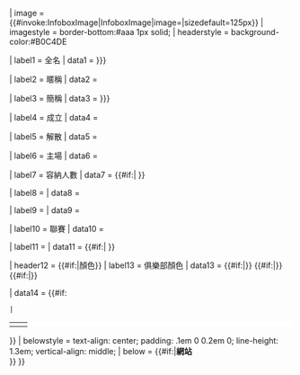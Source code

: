 {{Infobox
| abovestyle = background-color:#B0C4DE; font-size: large; font-weight:normal; padding:0.3em;
| above = {{{clubname|{{PAGENAME}}}}}
| image = {{#invoke:InfoboxImage|InfoboxImage|image={{{image<includeonly>|</includeonly>}}}|sizedefault=125px}}
| imagestyle = border-bottom:#aaa 1px solid;
| headerstyle = background-color:#B0C4DE

| label1 = 全名
| data1 = {{{fullname|{{{full name<includeonly>|</includeonly>}}}}}}

| label2 = 暱稱
| data2 = {{{nickname<includeonly>|</includeonly>}}}

| label3 = 簡稱
| data3 = {{{shortname|{{{short name<includeonly>|</includeonly>}}}}}}

| label4 = 成立
| data4 = {{{founded<includeonly>|</includeonly>}}}

| label5 = 解散
| data5 = {{{dissolved<includeonly>|</includeonly>}}}

| label6 = 主場
| data6 = {{{ground<includeonly>|</includeonly>}}}

| label7 = 容納人數
| data7 = {{#if:{{{ground<includeonly>|</includeonly>}}}|{{{capacity<includeonly>|</includeonly>}}} }}

| label8 = {{ifempty|{{{chrtitle|}}}|主席}}
| data8 = {{{chairman<includeonly>|</includeonly>}}}

| label9 = {{ifempty|{{{mgrtitle|}}}|總教練}}
| data9 = {{{manager<includeonly>|</includeonly>}}}

| label10 = 聯賽
| data10 = {{{league<includeonly>|</includeonly>}}}

| label11 = {{{season}}}
| data11 = {{#if:{{{season<includeonly>|</includeonly>}}}| {{{position<includeonly>|</includeonly>}}} }}

| header12 = {{#if:{{{colour1<includeonly>|</includeonly>}}}{{{colour2|}}}{{{colour3|}}}|顏色}}
| label13 = 俱樂部顏色
| data13 = {{#if:{{{colour1<includeonly>|</includeonly>}}}|{{Color box|{{{colour1}}}}}}} {{#if:{{{colour2<includeonly>|</includeonly>}}}|{{Color box|{{{colour2}}}}}}} {{#if:{{{colour3<includeonly>|</includeonly>}}}|{{Color box|{{{colour3}}}}}}}

| data14 = {{#if:{{{pattern_la1<includeonly>|</includeonly>}}}{{{pattern_b1|}}}{{{pattern_ra1|}}}{{{leftarm1|}}}{{{body1|}}}{{{rightarm1|}}}{{{shorts1|}}}
 | <table class="toccolours" style="width:100%; padding: 0; background: #ffffff; text-align: center;">
<tr><td>{{Handball kit
 |   pattern_la = {{{pattern_la1|}}}
 |   pattern_b  = {{{pattern_b1|_unknown}}}
 |   pattern_ra = {{{pattern_ra1|}}}
 |   pattern_sh = {{{pattern_sh1|}}}
 |   leftarm    = {{{leftarm1|FFFFFF}}}
 |   body       = {{{body1|FFFFFF}}}
 |   rightarm   = {{{rightarm1|FFFFFF}}}
 |   shorts     = {{{shorts1|FFFFFF}}}
 |   filetype   = {{{filetype|png}}}
 |   title      = 主場
}}</td><td>{{Handball kit
 |   pattern_la = {{{pattern_la2|}}}
 |   pattern_b  = {{{pattern_b2|_unknown}}}
 |   pattern_ra = {{{pattern_ra2|}}}
 |   pattern_sh = {{{pattern_sh2|}}}
 |   leftarm    = {{{leftarm2|FFFFFF}}}
 |   body       = {{{body2|FFFFFF}}}
 |   rightarm   = {{{rightarm2|FFFFFF}}}
 |   shorts     = {{{shorts2|FFFFFF}}}
 |   filetype   = {{{filetype|png}}}
 |   title      = 客場
}}</td></tr></table>
}}
| belowstyle = text-align: center; padding: .1em 0 0.2em 0; line-height: 1.3em; vertical-align: middle;
| below = {{#if:{{{website<includeonly>|</includeonly>}}}|'''網站''' <br /> {{URL|1={{{website}}}|2=Official site}}}}
}}<noinclude>
{{Documentation}}<!-- PLEASE ADD THIS TEMPLATE'S CATEGORIES AND INTERWIKIS TO THE /doc SUBPAGE, THANKS -->
</noinclude>